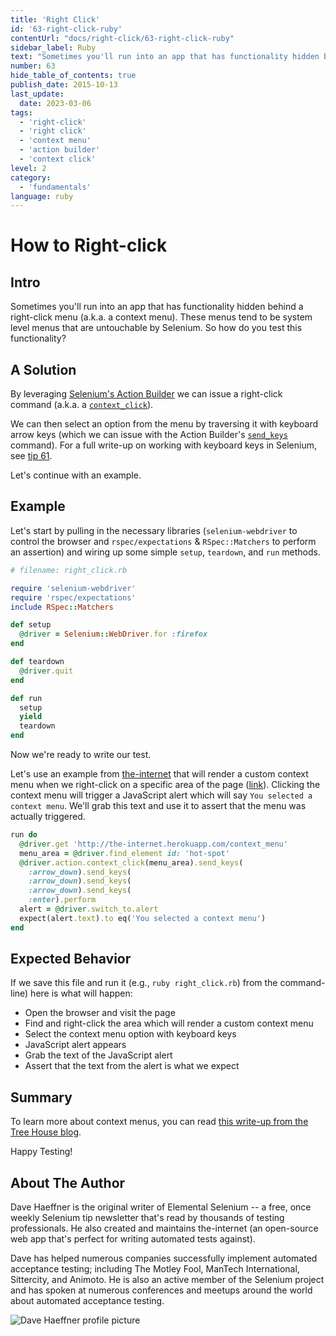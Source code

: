 ```yaml
---
title: 'Right Click'
id: '63-right-click-ruby'
contentUrl: "docs/right-click/63-right-click-ruby"
sidebar_label: Ruby
text: "Sometimes you'll run into an app that has functionality hidden behind a right-click menu (a.k.a. a context menu). These menus tend to be system level menus that are untouchable by Selenium. So how do you test this functionality?"
number: 63
hide_table_of_contents: true
publish_date: 2015-10-13
last_update:
  date: 2023-03-06
tags:
  - 'right-click'
  - 'right click'
  - 'context menu'
  - 'action builder'
  - 'context click'
level: 2
category:
  - 'fundamentals'
language: ruby
---
```


# How to Right-click

## Intro

Sometimes you'll run into an app that has functionality hidden behind a right-click menu (a.k.a. a context menu). These menus tend to be system level menus that are untouchable by Selenium. So how do you test this functionality?

## A Solution

By leveraging [Selenium's Action Builder](https://github.com/SeleniumHQ/selenium/blob/master/rb/lib/selenium/webdriver/common/action_builder.rb) we can issue a right-click command (a.k.a. a [`context_click`](https://github.com/SeleniumHQ/selenium/blob/master/rb/lib/selenium/webdriver/common/action_builder.rb#L301)).

We can then select an option from the menu by traversing it with keyboard arrow keys (which we can issue with the Action Builder's [`send_keys`](https://github.com/SeleniumHQ/selenium/blob/master/rb/lib/selenium/webdriver/common/action_builder.rb#L140) command). For a full write-up on working with keyboard keys in Selenium, see [tip 61](/tips/61-keyboard-keys).

Let's continue with an example.

## Example

Let's start by pulling in the necessary libraries (`selenium-webdriver` to control the browser and `rspec/expectations` & `RSpec::Matchers` to perform an assertion) and wiring up some simple `setup`, `teardown`, and `run` methods.

```ruby
# filename: right_click.rb

require 'selenium-webdriver'
require 'rspec/expectations'
include RSpec::Matchers

def setup
  @driver = Selenium::WebDriver.for :firefox
end

def teardown
  @driver.quit
end

def run
  setup
  yield
  teardown
end
```

Now we're ready to write our test.

Let's use an example from [the-internet](https://github.com/tourdedave/the-internet) that will render a custom context menu when we right-click on a specific area of the page ([link](http://the-internet.herokuapp.com/context_menu)). Clicking the context menu will trigger a JavaScript alert which will say `You selected a context menu`. We'll grab this text and use it to assert that the menu was actually triggered.

```ruby
run do
  @driver.get 'http://the-internet.herokuapp.com/context_menu'
  menu_area = @driver.find_element id: 'hot-spot'
  @driver.action.context_click(menu_area).send_keys(
    :arrow_down).send_keys(
    :arrow_down).send_keys(
    :arrow_down).send_keys(
    :enter).perform
  alert = @driver.switch_to.alert
  expect(alert.text).to eq('You selected a context menu')
end
```

## Expected Behavior

If we save this file and run it (e.g., `ruby right_click.rb`) from the command-line) here is what will happen:

+ Open the browser and visit the page
+ Find and right-click the area which will render a custom context menu
+ Select the context menu option with keyboard keys
+ JavaScript alert appears
+ Grab the text of the JavaScript alert
+ Assert that the text from the alert is what we expect

## Summary

To learn more about context menus, you can read [this write-up from the Tree House blog](http://blog.teamtreehouse.com/building-html5-context-menus).

Happy Testing!

## About The Author

Dave Haeffner is the original writer of Elemental Selenium -- a free, once weekly Selenium tip newsletter that's read by thousands of testing professionals. He also created and maintains the-internet (an open-source web app that's perfect for writing automated tests against).

Dave has helped numerous companies successfully implement automated acceptance testing; including The Motley Fool, ManTech International, Sittercity, and Animoto. He is also an active member of the Selenium project and has spoken at numerous conferences and meetups around the world about automated acceptance testing.

![Dave Haeffner profile picture](/img/authors/dave-haeffner.jpeg#author-img 'a title')
